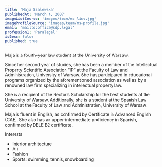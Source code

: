 ```yaml
---
title: 'Maja Szalewska'
publishedAt: 'March 4, 2007'
imageListSource: 'images/team/ms-list.jpg'
imageProfileSource: 'images/team/ms-profile.jpg'
email: 'mailto:office@sdp.legal'
profession1: 'Paralegal'
isBoss: false
published: true
---
```


Maja is a fourth-year law student at the University of Warsaw. 
 
Since her second year of studies, she has been a member of the Intellectual Property Scientific Association “IP” at the Faculty of Law and Administration, University of Warsaw. She has participated in educational programs organized by the aforementioned association as well as by a renowned law firm specializing in intellectual property law. 
 
She is a recipient of the Rector’s Scholarship for the best students at the University of Warsaw. Additionally, she is a student at the Spanish Law School at the Faculty of Law and Administration, University of Warsaw. 
 
Maja is fluent in English, as confirmed by Certificate in Advanced English (CAE). She also has an upper-intermediate proficiency in Spanish, confirmed by DELE B2 certificate.

<ProfileSection type="hobby">Interests</ProfileSection>

- Interior architecture 
- Art 
- Fashion 
- Sports: swimming, tennis, snowboarding
